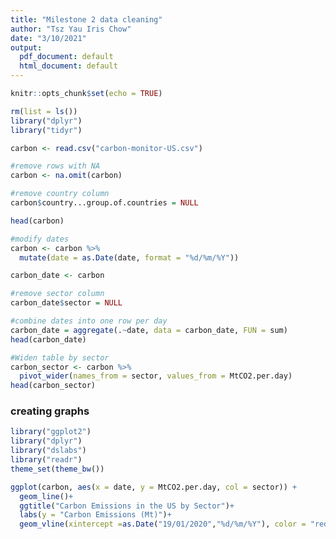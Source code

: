 ---
title: "Milestone 2 data cleaning"
author: "Tsz Yau Iris Chow"
date: "3/10/2021"
output:
  pdf_document: default
  html_document: default
---

```{r setup, include=FALSE}
knitr::opts_chunk$set(echo = TRUE)
```

```{r}
rm(list = ls())
library("dplyr")
library("tidyr")
```

```{r}
carbon <- read.csv("carbon-monitor-US.csv")
```

```{r echo=TRUE}

#remove rows with NA
carbon <- na.omit(carbon)

#remove country column
carbon$country...group.of.countries = NULL

head(carbon)

#modify dates
carbon <- carbon %>%
  mutate(date = as.Date(date, format = "%d/%m/%Y"))

carbon_date <- carbon

#remove sector column
carbon_date$sector = NULL
```

```{r}
#combine dates into one row per day
carbon_date = aggregate(.~date, data = carbon_date, FUN = sum)
head(carbon_date)
```



```{r}
#Widen table by sector
carbon_sector <- carbon %>%
  pivot_wider(names_from = sector, values_from = MtCO2.per.day)
head(carbon_sector)
```

### creating graphs

```{r}
library("ggplot2")
library("dplyr")
library("dslabs")
library("readr")
theme_set(theme_bw())
```

```{r}
ggplot(carbon, aes(x = date, y = MtCO2.per.day, col = sector)) +
  geom_line()+
  ggtitle("Carbon Emissions in the US by Sector")+
  labs(y = "Carbon Emissions (Mt)")+
  geom_vline(xintercept =as.Date("19/01/2020","%d/%m/%Y"), color = "red", linetype = "solid")
```



